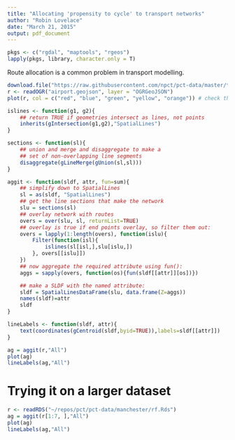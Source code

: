 ```yaml
---
title: "Allocating 'propensity to cycle' to transport networks"
author: "Robin Lovelace"
date: "March 21, 2015"
output: pdf_document
---
```


```r
pkgs <- c("rgdal", "maptools", "rgeos")
lapply(pkgs, library, character.only = T)
```



Route allocation is a common problem in transport modelling.



```r
download.file("https://raw.githubusercontent.com/npct/pct-data/master/test-data/airport.geojson", destfile = "airport.geojson", method = "wget")
r <- readOGR("airport.geojson", layer = "OGRGeoJSON")
plot(r, col = c("red", "blue", "green", "yellow", "orange")) # check the data is there
```

```r
islines <- function(g1, g2){
    ## return TRUE if geometries intersect as lines, not points
    inherits(gIntersection(g1,g2),"SpatialLines")
}

sections <- function(sl){
    ## union and merge and disaggregate to make a
    ## set of non-overlapping line segments
    disaggregate(gLineMerge(gUnion(sl,sl)))
}

aggit <- function(sldf, attr, fun=sum){
    ## simplify down to SpatialLines
    sl = as(sldf, "SpatialLines")
    ## get the line sections that make the network
    slu = sections(sl)
    ## overlay network with routes
    overs = over(slu, sl, returnList=TRUE)
    ## overlay is true if end points overlay, so filter them out:
    overs = lapply(1:length(overs), function(islu){
        Filter(function(isl){
            islines(sl[isl,],slu[islu,])
        }, overs[[islu]])
    })
    ## now aggregate the required attribute using fun():
    aggs = sapply(overs, function(os){fun(sldf[[attr]][os])})

    ## make a SLDF with the named attribute:
    sldf = SpatialLinesDataFrame(slu, data.frame(Z=aggs))
    names(sldf)=attr
    sldf
}

lineLabels <- function(sldf, attr){
    text(coordinates(gCentroid(sldf,byid=TRUE)),labels=sldf[[attr]])
}
```

```r
ag = aggit(r,"All")
plot(ag)
lineLabels(ag,"All")
```

# Trying it on a larger dataset

```r
r <- readRDS("~/repos/pct/pct-data/manchester/rf.Rds")
ag = aggit(r[1:7, ],"All")
plot(ag)
lineLabels(ag,"All")
```



